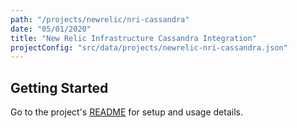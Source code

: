 ```yaml
---
path: "/projects/newrelic/nri-cassandra"
date: "05/01/2020"
title: "New Relic Infrastructure Cassandra Integration"
projectConfig: "src/data/projects/newrelic-nri-cassandra.json"
---
```


## Getting Started

Go to the project's [README](https://github.com/newrelic/nri-cassandra#readme) for setup and usage details.





